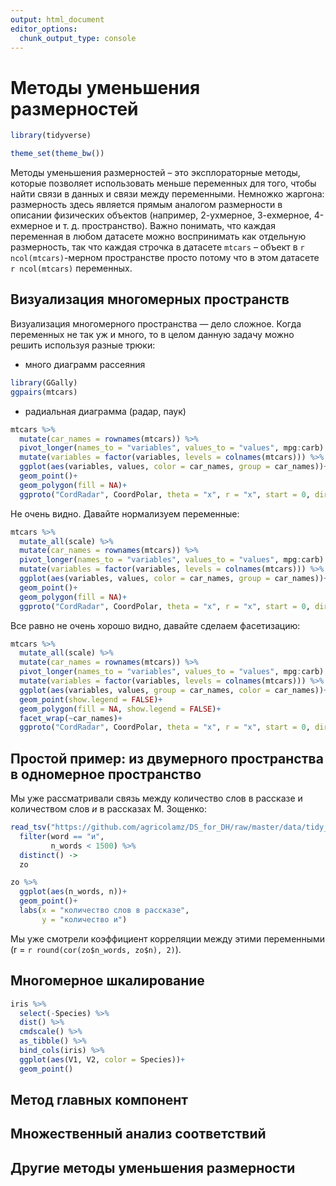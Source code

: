 ```yaml
---
output: html_document
editor_options: 
  chunk_output_type: console
---
```

# Методы уменьшения размерностей

```r
library(tidyverse)
```

```r
theme_set(theme_bw())
```

Методы уменьшения размерностей -- это эксплораторные методы, которые позволяет использовать меньше переменных для того, чтобы найти связи в данных и связи между переменными. Немножко жаргона: размерность здесь является прямым аналогом размерности в описании физических объектов (например, 2-ухмерное, 3-ехмерное, 4-ехмерное и т. д. пространство). Важно понимать, что каждая переменная в любом датасете можно воспринимать как отдельную размерность, так что каждая строчка в датасете `mtcars` -- объект в `r ncol(mtcars)`-мерном пространстве просто потому что в этом датасете `r ncol(mtcars)` переменных.

## Визуализация многомерных пространств

Визуализация многомерного пространства --- дело сложное. Когда переменных не так уж и много, то в целом данную задачу можно решить используя разные трюки:

* много диаграмм рассеяния
```r
library(GGally)
ggpairs(mtcars)
```

* радиальная диаграмма (радар, паук)

```r
mtcars %>% 
  mutate(car_names = rownames(mtcars)) %>% 
  pivot_longer(names_to = "variables", values_to = "values", mpg:carb) %>%
  mutate(variables = factor(variables, levels = colnames(mtcars))) %>%   
  ggplot(aes(variables, values, color = car_names, group = car_names))+
  geom_point()+
  geom_polygon(fill = NA)+
  ggproto("CordRadar", CoordPolar, theta = "x", r = "x", start = 0, direction = 1, is_linear = function(coord) TRUE)
```

Не очень видно. Давайте нормализуем переменные:

```r
mtcars %>% 
  mutate_all(scale) %>% 
  mutate(car_names = rownames(mtcars)) %>% 
  pivot_longer(names_to = "variables", values_to = "values", mpg:carb) %>% 
  mutate(variables = factor(variables, levels = colnames(mtcars))) %>%   
  ggplot(aes(variables, values, color = car_names, group = car_names))+
  geom_point()+
  geom_polygon(fill = NA)+
  ggproto("CordRadar", CoordPolar, theta = "x", r = "x", start = 0, direction = 1, is_linear = function(coord) TRUE)
```

Все равно не очень хорошо видно, давайте сделаем фасетизацию:

```r
mtcars %>% 
  mutate_all(scale) %>% 
  mutate(car_names = rownames(mtcars)) %>% 
  pivot_longer(names_to = "variables", values_to = "values", mpg:carb) %>% 
  mutate(variables = factor(variables, levels = colnames(mtcars))) %>%   
  ggplot(aes(variables, values, group = car_names, color = car_names))+
  geom_point(show.legend = FALSE)+
  geom_polygon(fill = NA, show.legend = FALSE)+
  facet_wrap(~car_names)+
  ggproto("CordRadar", CoordPolar, theta = "x", r = "x", start = 0, direction = 1, is_linear = function(coord) TRUE)
```


## Простой пример: из двумерного пространства в одномерное пространство
Мы уже рассматривали связь между количество слов в рассказе и количеством слов *и* в рассказах М. Зощенко:

```r
read_tsv("https://github.com/agricolamz/DS_for_DH/raw/master/data/tidy_zoshenko.csv") %>% 
  filter(word == "и",
         n_words < 1500) %>% 
  distinct() ->
  zo

zo %>%   
  ggplot(aes(n_words, n))+
  geom_point()+
  labs(x = "количество слов в рассказе",
       y = "количество и")
```

Мы уже смотрели коэффициент корреляции между этими переменными (r = `r round(cor(zo$n_words, zo$n), 2)`).

## Многомерное шкалирование

```r
iris %>% 
  select(-Species) %>% 
  dist() %>% 
  cmdscale() %>% 
  as_tibble() %>% 
  bind_cols(iris) %>% 
  ggplot(aes(V1, V2, color = Species))+
  geom_point()
```

## Метод главных компонент

## Множественный анализ соответствий

## Другие методы  уменьшения размерности

